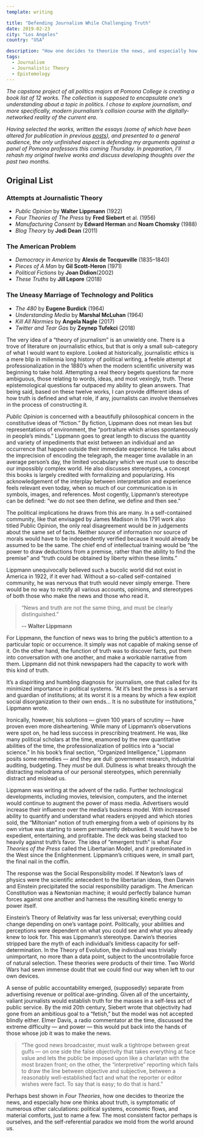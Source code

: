 ```yaml
---
template: writing

title: "Defending Journalism While Challenging Truth"
date: 2019-02-23
city: "Los Angeles"
country: "USA"

description: "How one decides to theorize the news, and especially how one thinks about truth, is symptomatic of numerous other calculations: political systems, economic flows, and material comforts. The most consistent factor is ourselves, and the self-referential paradox we mold from the world around us."
tags:
  - Journalism
  - Journalistic Theory
  - Epistemology
---
```


_The capstone project of all politics majors at Pomona College is creating a book list of 12 works. The collection is supposed to encapsulate one’s understanding about a topic in politics. I chose to explore journalism, and more specifically, modern journalism’s collision course with the digitally-networked reality of the current era_.

_Having selected the works, written the essays (some of which have been altered for publication in previous [posts](https://medium.com/@elibenton/post-truth-journalism-fits-a-post-technology-america-ef841b471ad)), and presented to a general audience, the only unfinished aspect is defending my arguments against a panel of Pomona professors this coming Thursday. In preparation, I’ll rehash my original twelve works and discuss developing thoughts over the past two months._

## Original List

### Attempts at Journalistic Theory

- _Public Opinion_ by **Walter Lippmann** (1922)
- _Four Theories of The Press_ by **Fred Siebert** et al. (1956)
- _Manufacturing Consent_ by **Edward Herman** and **Noam Chomsky** (1988)
- _Blog Theory_ by **Jodi Dean** (2011)

### The American Problem

- _Democracy in America_ by **Alexis de Tocqueville** (1835–1840)
- _Pieces of A Man_ by **Gil Scott-Heron** (1971)
- _Political Fictions_ by **Joan Didion**(2002)
- _These Truths_ by **Jill Lepore** (2018)

### The Uneasy Marriage of Technology and Politics

- _The 480_ by **Eugene Burdick** (1964)
- _Understanding Media_ by **Marshal McLuhan** (1964)
- _Kill All Normies_ by **Angela Nagle** (2017)
- _Twitter and Tear Gas_ by **Zeynep Tufekci** (2018)

The very idea of a “theory of journalism” is an unwieldy one. There is a trove of literature on journalistic ethics, but that is only a small sub-category of what I would want to explore. Looked at historically, journalistic ethics is a mere blip in millennia long history of political writing, a feeble attempt at professionalization in the 1880’s when the modern scientific university was beginning to take hold. Attempting a real theory begets questions far more ambiguous, those relating to words, ideas, and most vexingly, truth. These epistemological questions far outpaced my ability to glean answers. That being said, based on these twelve works, I can provide different ideas of how truth is defined and what role, if any, journalists can involve themselves in the process of constructing it.

_Public Opinion_ is concerned with a beautifully philosophical concern in the constitutive ideas of “fiction.” By fiction, Lippmann does not mean lies but representations of environment, the “portraiture which arises spontaneously in people’s minds.” Lippmann goes to great length to discuss the quantity and variety of impediments that exist between an individual and an occurrence that happen outside their immediate experience. He talks about the imprecision of encoding the telegraph, the meager time available in an average person’s day, the limited vocabulary which we must use to describe our impossibly complex world. He also discusses stereotypes, a concept this books is largely credited with formalizing and popularizing. His acknowledgement of the interplay between interpretation and experience feels relevant even today, when so much of our communication is in symbols, images, and references. Most cogently, Lippmann’s stereotype can be defined: “we do not see then define, we define and then see.”

The political implications he draws from this are many. In a self-contained community, like that envisaged by James Madison in his 1791 work also titled Public Opinion, the only real disagreement would be in judgements about the same set of facts. Neither source of information nor source of morals would have to be independently verified because it would already be assumed to be the same. The chief end of intellectual training would be “the power to draw deductions from a premise, rather than the ability to find the premise” and “truth could be obtained by liberty within these limits.”

Lippmann unequivocally believed such a bucolic world did not exist in America in 1922, if it ever had. Without a so-called self-contained community, he was nervous that truth would never simply emerge. There would be no way to rectify all various accounts, opinions, and stereotypes of both those who make the news and those who read it.

> “News and truth are not the same thing, and must be clearly distinguished.”
>
> **-- Walter Lippmann**

For Lippmann, the function of news was to bring the public’s attention to a particular topic or occurrence. It simply was not capable of making sense of it. On the other hand, the function of truth was to discover facts, put them into conversation with one another, and make a workable narrative from them. Lippmann did not think newspapers had the capacity to work with this kind of truth.

It’s a dispiriting and humbling diagnosis for journalism, one that called for its minimized importance in political systems. “At it’s best the press is a servant and guardian of institutions; at its worst it is a means by which a few exploit social disorganization to their own ends… It is no substitute for institutions,” Lippmann wrote.

Ironically, however, his solutions — given 100 years of scrutiny — have proven even more disheartening. While many of Lippmann’s observations were spot on, he had less success in prescribing treatment. He was, like many political scholars at the time, enamored by the new quantitative abilities of the time, the professionalization of politics into a “social science.” In his book’s final section, “Organized Intelligence,” Lippmann posits some remedies — and they are dull: government research, industrial auditing, budgeting. They _must_ be dull. Dullness is what breaks through the distracting melodrama of our personal stereotypes, which perennially distract and mislead us.

Lippmann was writing at the advent of the radio. Further technological developments, including movies, television, computers, and the internet would continue to augment the power of mass media. Advertisers would increase their influence over the media’s business model. With increased ability to quantify and understand what readers enjoyed and which stories sold, the “Miltonian” notion of truth emerging from a web of opinions by its own virtue was starting to seem permanently debunked. It would have to be expedient, entertaining, and profitable. The deck was being stacked too heavily against truth’s favor. The idea of “emergent truth” is what _Four Theories of the Press_ called the Libertarian Model, and it predominated in the West since the Enlightenment. Lippmann’s critiques were, in small part, the final nail in the coffin.

The response was the Social Responsibility model. If Newton’s laws of physics were the scientific antecedent to the libertarian ideas, then Darwin and Einstein precipitated the social responsibility paradigm. The American Constitution was a Newtonian machine; it would perfectly balance human forces against one another and harness the resulting kinetic energy to power itself.

Einstein’s Theory of Relativity was far less universal; everything could change depending on one’s vantage point. Politically, your abilities and perceptions were dependent on what you could see and what you already knew to look for. This was Lippmann’s stereotype. Darwin’s theories stripped bare the myth of each individual’s limitless capacity for self-determination. In the Theory of Evolution, the individual was trivially unimportant, no more than a data point, subject to the uncontrollable force of natural selection. These theories were products of their time. Two World Wars had sewn immense doubt that we could find our way when left to our own devices.

A sense of public accountability emerged, (supposedly) separate from advertising revenue or political axe-grinding. Given all of the uncertainty, valiant journalists would establish truth for the masses in a self-less act of public service. By the mid 20th century, Siebert wrote that objectivity had gone from an ambitious goal to a “fetish,” but the model was not accepted blindly either. Elmer Davis, a radio commentator at the time, discussed the extreme difficulty — and power — this would put back into the hands of those whose job it was to make the news.

> “The good news broadcaster, must walk a tightrope between great gulfs — on one side the false objectivity that takes everything at face value and lets the public be imposed upon like a charlatan with the most brazen front; on the other, the “interpretive” reporting which fails to draw the line between objective and subjective, between a reasonably well-established fact and what the reporter or editor wishes were fact. To say that is easy; to do that is hard.”

Perhaps best shown in _Four Theories_, how one decides to theorize the news, and especially how one thinks about truth, is symptomatic of numerous other calculations: political systems, economic flows, and material comforts, just to name a few. The most consistent factor perhaps is ourselves, and the self-referential paradox we mold from the world around us.
